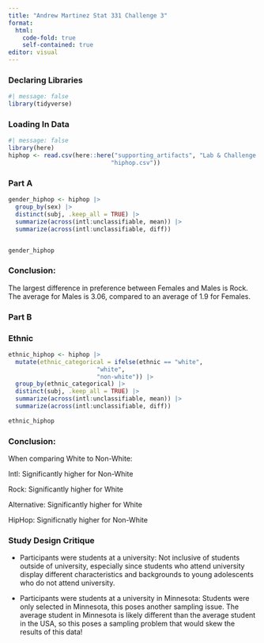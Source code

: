 ```yaml
---
title: "Andrew Martinez Stat 331 Challenge 3"
format:
  html:
    code-fold: true
    self-contained: true
editor: visual
---
```


### Declaring Libraries

```r
#| message: false
library(tidyverse)
```

### Loading In Data

```r
#| message: false
library(here)
hiphop <- read.csv(here::here("supporting_artifacts", "Lab & Challenge 3", 
                             "hiphop.csv"))
```

### Part A

```r
gender_hiphop <- hiphop |> 
  group_by(sex) |> 
  distinct(subj, .keep_all = TRUE) |> 
  summarize(across(intl:unclassifiable, mean)) |> 
  summarize(across(intl:unclassifiable, diff))


gender_hiphop
```

### Conclusion:

The largest difference in preference between Females and Males is Rock. The average for Males is 3.06, compared to an average of 1.9 for Females.

### Part B

### Ethnic

```r
ethnic_hiphop <- hiphop |> 
  mutate(ethnic_categorical = ifelse(ethnic == "white", 
                         "white", 
                         "non-white")) |> 
  group_by(ethnic_categorical) |> 
  distinct(subj, .keep_all = TRUE) |>
  summarize(across(intl:unclassifiable, mean)) |> 
  summarize(across(intl:unclassifiable, diff))
  
ethnic_hiphop
```

### Conclusion:

When comparing White to Non-White:

Intl: Significantly higher for Non-White

Rock: Significantly higher for White

Alternative: Significantly higher for White

HipHop: Significnatly higher for Non-White

### Study Design Critique

-   Participants were students at a university: Not inclusive of students outside of university, especially since students who attend university display different characteristics and backgrounds to young adolescents who do not attend university.

-   Participants were students at a university in Minnesota: Students were only selected in Minnesota, this poses another sampling issue. The average student in Minnesota is likely different than the average student in the USA, so this poses a sampling problem that would skew the results of this data!
